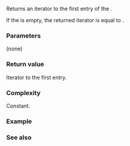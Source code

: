{{cpp/utility/basic_stacktrace/title|begin|cbegin}}
{{cpp/utility/basic_stacktrace/navbar}}
{{dcl begin}}
{{dcl | num=1 | since=c++23 |
const_iterator begin()  const noexcept;
}}
{{dcl | num=2 | since=c++23 |
const_iterator cbegin() const noexcept;
}}
{{dcl end}}

Returns an iterator to the first entry of the {{tt|basic_stacktrace}}. 

If the {{tt|basic_stacktrace}} is empty, the returned iterator is equal to {{lc|end()}}.

{{image|range-begin-end.svg}}

===Parameters===
(none)

===Return value===
Iterator to the first entry.

===Complexity===
Constant.

===Example===
{{cpp/utility/basic_stacktrace/begin/example}}

===See also===
{{dsc begin}}
{{dsc inc | cpp/utility/basic_stacktrace/dsc end}}
{{dsc end}}

{{langlinks|es|ja|ru|zh}}